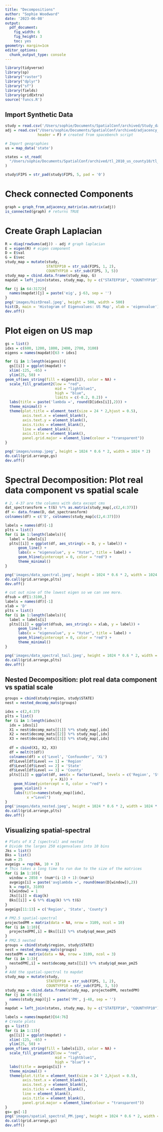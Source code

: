```yaml
---
title: "Decompositions"
author: "Sophie Woodward"
date: '2023-06-08'
output:
  pdf_document:
    fig_width: 6
    fig_height: 3
    toc: yes
geometry: margin=1cm
editor_options: 
  chunk_output_type: console
---
```


```r
library(tidyverse)
library(sp)
library("raster")
library("dplyr")
library("sf")
library(fields)
library(gridExtra)
source('funcs.R')
```

## Import Synthetic Data
```r
study = read.csv('/Users/sophie/Documents/SpatialConf/archived/Study_dataset_2010.csv')
adj = read.csv("/Users/sophie/Documents/SpatialConf/archived/adjacency_matrix.csv",
               header = F) # created from spacebench script

# Import geographies
us = map_data('state')

states = st_read(
  "/Users/sophie/Documents/SpatialConf/archived/tl_2010_us_county10/tl_2010_us_county10.shp"
)

study$FIPS = str_pad(study$FIPS, 5, pad = '0')
```

# Check connected Components
```r
graph = graph_from_adjacency_matrix(as.matrix(adj))
is_connected(graph) # returns TRUE
```

# Create Graph Laplacian
```r
R = diag(rowSums(adj)) - adj # graph laplacian 
E = eigen(R) # eigen component
D = E$val
G = E$vec
study_map = mutate(study, 
                   STATEFP10 = str_sub(FIPS, 1, 2),
                   COUNTYFP10 = str_sub(FIPS, 3, 5))
study_map = cbind.data.frame(study_map, G)
mapdat = left_join(states, study_map, by = c("STATEFP10", "COUNTYFP10"))

for (j in 64:3172){
  names(mapdat)[j] = paste('eig', j-63, sep = '')
}
png('images/histDreal.jpeg', height = 500, width = 500)
hist(D, main = 'Histogram of Eigenvalues: US Map', xlab = 'eigenvalue')
dev.off()
```

# Plot eigen on US map
```r
gs = list()
idxs = c(600, 1200, 1800, 2400, 2700, 3100)
eigens = names(mapdat)[63 + idxs]

for (i in 1:length(eigens)){
  gs[[i]] = ggplot(mapdat) +
  xlim(-125, -65) + 
  ylim(25, 50) +
geom_sf(aes_string(fill = eigens[i]), color = NA) +
  scale_fill_gradient2(low = "red", 
                       mid = "lightblue1",
                       high = "blue", 
                       limits = c(-0.2, 0.2)) +
  labs(title = paste('lambda =', round(D[idxs[i]],2))) + 
  theme_minimal() +
  theme(plot.title = element_text(size = 24 * 2,hjust = 0.5),
        axis.text.x = element_blank(),
        axis.text.y = element_blank(),
        axis.ticks = element_blank(),
        line = element_blank(),
        axis.title = element_blank(),
        panel.grid.major = element_line(colour = "transparent"))
}

png('images/usmap.jpeg', height = 1024 * 0.6 * 2, width = 1024 * 2)
do.call(grid.arrange,gs)
dev.off()
```


# Spectral Decomposition: Plot real data component vs spatial scale
```r
# 2, 4-37 are the columns with data except cms
dat_spectransform = t(G) %*% as.matrix(study_map[,c(2,4:37)])
df <- data.frame(D, dat_spectransform)
colnames(df) = c('D', colnames(study_map[c(2,4:37)]))

labels = names(df)[-1]
plts = list()
for (i in 1:length(labels)){
  label = labels[i]
  plts[[i]] = ggplot(df, aes_string(x = D, y = label)) + 
      geom_line() +
      labs(x = "eigenvalue", y = "Xstar", title = label) +
      geom_hline(yintercept = 0, color = "red") +
      theme_minimal()
}

png('images/data_spectral.jpeg', height = 1024 * 0.6 * 2, width = 1024 * 2)
do.call(grid.arrange,plts)
dev.off()

# cut out nine of the lowest eigen so we can see more.
dfsub = df[1:3100,]
labels = names(df)[-1]
xlab = 'D'
plts = list()
for (i in 1:length(labels)){
  label = labels[i]
  plts[[i]] = ggplot(dfsub, aes_string(x = xlab, y = label)) + 
      geom_line() +
      labs(x = "eigenvalue", y = "Xstar", title = label) +
      geom_hline(yintercept = 0, color = "red") +
      theme_minimal()
}

png('images/data_spectral_tail.jpeg', height = 1024 * 0.6 * 2, width = 1024 * 2)
do.call(grid.arrange,plts)
dev.off()
```

## Nested Decomposition: plot real data component vs spatial scale
```r
groups = cbind(study$region, study$STATE)
nest = nested_decomp_mats(groups)

idxs = c(2,4:37)
plts = list()
for (i in 1:length(idxs)){
  idx = idxs[i]
  X1 = nest$decomp_mats[[1]] %*% study_map[,idx]
  X2 = nest$decomp_mats[[2]] %*% study_map[,idx]
  X3 = nest$decomp_mats[[3]] %*% study_map[,idx]
  
  df = cbind(X1, X2, X3)
  df = melt(t(df))
  colnames(df) = c('Level', 'Confounder', 'Xi')
  df$Level[df$Level == 1] = 'Region'
  df$Level[df$Level == 2] = 'State'
  df$Level[df$Level == 3] = 'County'
  plts[[i]] = ggplot(df, aes(x = factor(Level, levels = c('Region', 'State', 'County')), 
                     y = Xi)) + 
    geom_hline(yintercept = 0, color = "red") +
    geom_violin() +
    labs(title=names(study_map)[idx],
          x ="Level")
}
png('images/data_nested.jpeg', height = 1024 * 0.6 * 2, width = 1024 * 2)
do.call(grid.arrange,plts)
dev.off()
```

## Visualizing spatial-spectral
```r
# Plots of X Z (spectral) and nested
# Divide the larges 250 eigenvalues into 10 bins
Jks = list()
Bks = list()
num = 25
avgeigs = rep(NA, 10 + 3)
# This takes a long time to run due to the size of the matrices
for (i in 1:10){ 
  window = 2858 + (num*(i-1) + 1):(num*i)
  avgeigs[i] = paste('avglambda =', round(mean(D[window]),2))
  k = rep(0, 3109)
  k[window] = 1
  Jks[[i]] = diag(k)
  Bks[[i]] = G %*% diag(k) %*% t(G)
}
avgeigs[11:13] = c('Region', 'State', 'County')

# PM2.5 spatial-spectral
projectedPM = matrix(data = NA, nrow = 3109, ncol = 10)
for (i in 1:10){
  projectedPM[,i] = Bks[[i]] %*% study$qd_mean_pm25
}
# PM2.5 nested
groups = cbind(study$region, study$STATE)
nest = nested_decomp_mats(groups)
nestedPM = matrix(data = NA, nrow = 3109, ncol = 3)
for (i in 1:3){
  nestedPM[,i] = nest$decomp_mats[[i]] %*% study$qd_mean_pm25
}
# Add the spatial-spectral to mapdat
study_map = mutate(study, 
                   STATEFP10 = str_sub(FIPS, 1, 2),
                   COUNTYFP10 = str_sub(FIPS, 3, 5))
study_map = cbind.data.frame(study_map, projectedPM, nestedPM)
for (j in 49:61){
  names(study_map)[j] = paste('PM', j-48, sep = '')
}
mapdat = left_join(states, study_map, by = c("STATEFP10", "COUNTYFP10"))

labels = names(mapdat)[64:76]
# Create plots
gs = list()
for (i in 1:13){
  gs[[i]] = ggplot(mapdat) +
  xlim(-125, -65) + 
  ylim(25, 50) +
geom_sf(aes_string(fill = labels[i]), color = NA) +
  scale_fill_gradient2(low = "red", 
                       mid = "lightblue1",
                       high = "blue") +
  labs(title = avgeigs[i]) + 
  theme_minimal() +
  theme(plot.title = element_text(size = 24 * 2,hjust = 0.5),
        axis.text.x = element_blank(),
        axis.text.y = element_blank(),
        axis.ticks = element_blank(),
        line = element_blank(),
        axis.title = element_blank(),
        panel.grid.major = element_line(colour = "transparent"))
}
gs= gs[-1]
png('images/spatial_spectral_PM.jpeg', height = 1024 * 0.6 * 2, width = 1024 * 2)
do.call(grid.arrange,gs)
dev.off()
```











